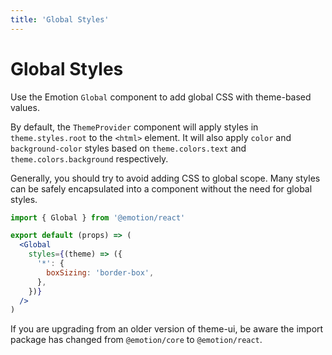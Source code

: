 ```yaml
---
title: 'Global Styles'
---
```


# Global Styles

Use the Emotion `Global` component to add global CSS with theme-based values.

By default, the `ThemeProvider` component will apply styles in `theme.styles.root` to the `<html>` element.
It will also apply `color` and `background-color` styles based on `theme.colors.text` and `theme.colors.background` respectively.

<Note>
  Generally, you should try to avoid adding CSS to global scope. Many styles can
  be safely encapsulated into a component without the need for global styles.
</Note>

```jsx
import { Global } from '@emotion/react'

export default (props) => (
  <Global
    styles={(theme) => ({
      '*': {
        boxSizing: 'border-box',
      },
    })}
  />
)
```

<Note>

  If you are upgrading from an older version of theme-ui, be aware the import
  package has changed from `@emotion/core` to `@emotion/react`.

</Note>
